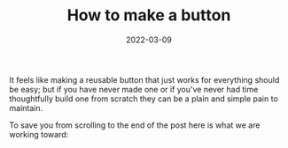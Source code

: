 ﻿---
title: How to make a button
date: 2022-03-09
excerpt: Writing a good button for your website doesn't need to be hard, this post will show you the way!
image: ./syntax-ts.png
tags: ["css", "design"]
---


It feels like making a reusable button that just works for everything should be easy; but if you have never
made one or if you've never had time thoughtfully build one from scratch they can be a plain and simple pain
to maintain.

To save you from scrolling to the end of the post here is what we are working toward:

<FinalDemo />

